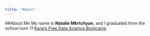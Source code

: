 ```yaml
---
title: "About"
---
```

##About Me
My name is **Natalie Mkrtchyan**, and I graduated from *the school num 11*
[Kane's Free Data Science Bootcamp](https://bootcamp.davidkane.info)

